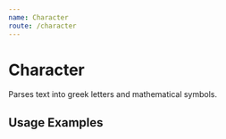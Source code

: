 ```yaml
---
name: Character
route: /character
---
```



# Character
Parses text into greek letters and mathematical symbols.

## Usage Examples

<Playground>
  <Character 
    text="alpha beta gamma delta epsilon zeta eta theta iota kappa lambda mu nu xi omicron pi rho sigma tau upsilon phi chi psi omega"
  />
  <Character 
    text="Alpha Beta Gamma Delta Epsilon Zeta Eta Theta Iota Kappa Lambda Mu Nu Xi Omicron Pi Rho Sigma Tau Upsilon Phi Chi Psi Omega"
  />
  <Character 
    text="+- >= <= != =/= ~~"
  />
</Playground>
